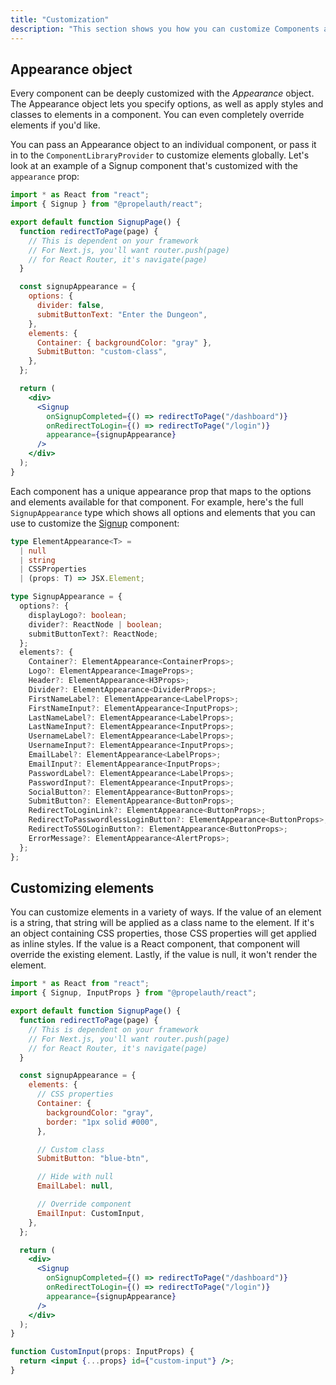 ```yaml
---
title: "Customization"
description: "This section shows you how you can customize Components and Elements with the Appearance object."
---
```


## Appearance object

Every component can be deeply customized with the _Appearance_ object. The Appearance object lets you specify options, as well as apply styles and classes to elements in a component. You can even completely override elements if you'd like.

You can pass an Appearance object to an individual component, or pass it in to the `ComponentLibraryProvider` to customize elements globally. Let's look at an example of a Signup component that's customized with the `appearance` prop:

```jsx
import * as React from "react";
import { Signup } from "@propelauth/react";

export default function SignupPage() {
  function redirectToPage(page) {
    // This is dependent on your framework
    // For Next.js, you'll want router.push(page)
    // for React Router, it's navigate(page)
  }

  const signupAppearance = {
    options: {
      divider: false,
      submitButtonText: "Enter the Dungeon",
    },
    elements: {
      Container: { backgroundColor: "gray" },
      SubmitButton: "custom-class",
    },
  };

  return (
    <div>
      <Signup
        onSignupCompleted={() => redirectToPage("/dashboard")}
        onRedirectToLogin={() => redirectToPage("/login")}
        appearance={signupAppearance}
      />
    </div>
  );
}
```

Each component has a unique appearance prop that maps to the options and elements available for that component. For example, here's the full `SignupAppearance` type which shows all options and elements that you can use to customize the [Signup](/component-library/components/signup) component:

```typescript
type ElementAppearance<T> =
  | null
  | string
  | CSSProperties
  | (props: T) => JSX.Element;

type SignupAppearance = {
  options?: {
    displayLogo?: boolean;
    divider?: ReactNode | boolean;
    submitButtonText?: ReactNode;
  };
  elements?: {
    Container?: ElementAppearance<ContainerProps>;
    Logo?: ElementAppearance<ImageProps>;
    Header?: ElementAppearance<H3Props>;
    Divider?: ElementAppearance<DividerProps>;
    FirstNameLabel?: ElementAppearance<LabelProps>;
    FirstNameInput?: ElementAppearance<InputProps>;
    LastNameLabel?: ElementAppearance<LabelProps>;
    LastNameInput?: ElementAppearance<InputProps>;
    UsernameLabel?: ElementAppearance<LabelProps>;
    UsernameInput?: ElementAppearance<InputProps>;
    EmailLabel?: ElementAppearance<LabelProps>;
    EmailInput?: ElementAppearance<InputProps>;
    PasswordLabel?: ElementAppearance<LabelProps>;
    PasswordInput?: ElementAppearance<InputProps>;
    SocialButton?: ElementAppearance<ButtonProps>;
    SubmitButton?: ElementAppearance<ButtonProps>;
    RedirectToLoginLink?: ElementAppearance<ButtonProps>;
    RedirectToPasswordlessLoginButton?: ElementAppearance<ButtonProps>;
    RedirectToSSOLoginButton?: ElementAppearance<ButtonProps>;
    ErrorMessage?: ElementAppearance<AlertProps>;
  };
};
```

## Customizing elements

You can customize elements in a variety of ways. If the value of an element is a string, that string will be applied as a class name to the element. If it's an object containing CSS properties, those CSS properties will get applied as inline styles. If the value is a React component, that component will override the existing element. Lastly, if the value is null, it won't render the element.

```jsx
import * as React from "react";
import { Signup, InputProps } from "@propelauth/react";

export default function SignupPage() {
  function redirectToPage(page) {
    // This is dependent on your framework
    // For Next.js, you'll want router.push(page)
    // for React Router, it's navigate(page)
  }

  const signupAppearance = {
    elements: {
      // CSS properties
      Container: {
        backgroundColor: "gray",
        border: "1px solid #000",
      },

      // Custom class
      SubmitButton: "blue-btn",

      // Hide with null
      EmailLabel: null,

      // Override component
      EmailInput: CustomInput,
    },
  };

  return (
    <div>
      <Signup
        onSignupCompleted={() => redirectToPage("/dashboard")}
        onRedirectToLogin={() => redirectToPage("/login")}
        appearance={signupAppearance}
      />
    </div>
  );
}

function CustomInput(props: InputProps) {
  return <input {...props} id={"custom-input"} />;
}
```
